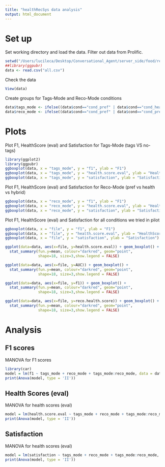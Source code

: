 ```yaml
---
title: "healthRecSys data analysis"
output: html_document
---
```


# Set up

Set working directory and load the data. Filter out data from Prolific.
```r
setwd("/Users/lucileca/Desktop/Conversational_Agent/server_side/food/resources/data_collection/healthRecSys")
##library(ggpubr)
data <- read.csv("all.csv")
```

Check the data
```r
View(data)
```

Create groups for Tags-Mode and Reco-Mode conditions
```r
data$tags_mode <- ifelse((data$cond=="cond_pref" | data$cond=="cond_health" | data$cond=="cond_hybrid"), 'no-tags', 'tags')
data$reco_mode <- ifelse((data$cond=="cond_pref" | data$cond=="cond_pref_with_tags"), 'pref', ifelse((data$cond=="cond_health" | data$cond=="cond_health_with_tags"), 'heath', 'hybrid'))
```

# Plots

Plot F1, HealthScore (eval) and Satisfaction for Tags-Mode (tags VS no-tags)
```r
library(ggplot2)
library(ggpubr)
ggboxplot(data, x = "tags_mode", y = "f1", ylab = "F1")
ggboxplot(data, x = "tags_mode", y = "health.score.eval", ylab = "HealthScore (eval)")
ggboxplot(data, x = "tags_mode", y = "satisfaction", ylab = "Satisfaction")
```

Plot F1, HealthScore (eval) and Satisfaction for Reco-Mode (pref vs health vs hybrid)
```r
ggboxplot(data, x = "reco_mode", y = "f1", ylab = "F1")
ggboxplot(data, x = "reco_mode", y = "health.score.eval", ylab = "HealthScore (eval)")
ggboxplot(data, x = "reco_mode", y = "satisfaction", ylab = "Satisfaction")
```

Plot F1, HealthScore (eval) and Satisfaction for all conditions we tried in pilot
```r
ggboxplot(data, x = "file", y = "f1", ylab = "F1")
ggboxplot(data, x = "file", y = "health.score.eval", ylab = "HealthScore (eval)")
ggboxplot(data, x = "file", y = "satisfaction", ylab = "Satisfaction")

ggplot(data=data, aes(x=file, y=health.score.eval)) + geom_boxplot() +
  stat_summary(fun.y=mean, colour="darkred", geom="point", 
               shape=18, size=3,show.legend = FALSE) 

ggplot(data=data, aes(x=file, y=AUC)) + geom_boxplot() +
  stat_summary(fun.y=mean, colour="darkred", geom="point", 
               shape=18, size=3,show.legend = FALSE) 

ggplot(data=data, aes(x=file, y=f1)) + geom_boxplot() +
  stat_summary(fun.y=mean, colour="darkred", geom="point", 
               shape=18, size=3,show.legend = FALSE) 

ggplot(data=data, aes(x=file, y=reco.health.score)) + geom_boxplot() +
  stat_summary(fun.y=mean, colour="darkred", geom="point", 
               shape=18, size=3,show.legend = FALSE) 

```

# Analysis

## F1 scores

MANOVA for F1 scores
```r
library(car)
model = lm(f1 ~ tags_mode + reco_mode + tags_mode:reco_mode, data = data)
print(Anova(model, type = 'II'))
```


## Health Scores (eval)

MANOVA for health scores (eval)
```r
model = lm(health.score.eval ~ tags_mode + reco_mode + tags_mode:reco_mode, data = data)
print(Anova(model, type = 'II'))
```

## Satisfaction

MANOVA for health scores (eval)
```r
model = lm(satisfaction ~ tags_mode + reco_mode + tags_mode:reco_mode, data = data)
print(Anova(model, type = 'II'))
```